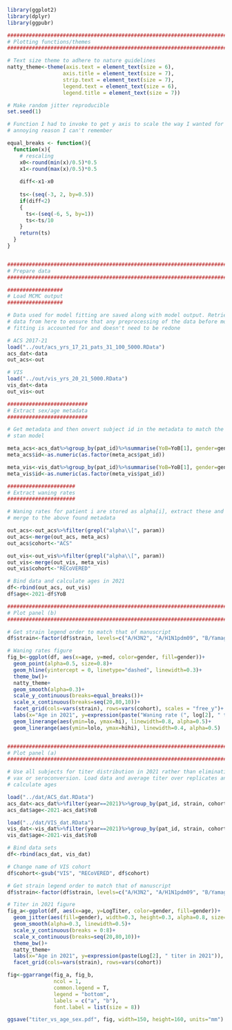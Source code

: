 ```r
library(ggplot2)
library(dplyr)
library(ggpubr)

################################################################################
# Plotting functions/themes
################################################################################

# Text size theme to adhere to nature guidelines
natty_theme<-theme(axis.text = element_text(size = 6),
                  axis.title = element_text(size = 7),
                  strip.text = element_text(size = 7),
                  legend.text = element_text(size = 6),
                  legend.title = element_text(size = 7))

# Make random jitter reproducible
set.seed(1)

# Function I had to invoke to get y axis to scale the way I wanted for some
# annoying reason I can't remember

equal_breaks <- function(){
  function(x){
    # rescaling
    x0<-round(min(x)/0.5)*0.5
    x1<-round(max(x)/0.5)*0.5
    
    diff<-x1-x0
    
    ts<-(seq(-3, 2, by=0.5))
    if(diff<2)
    {
      ts<-(seq(-6, 5, by=1))
      ts<-ts/10
    }
    return(ts)
  }
}


################################################################################
# Prepare data
################################################################################

##################
# Load MCMC output
################## 

# Data used for model fitting are saved along with model output. Retrieve the
# data from here to ensure that any preprocessing of the data before model
# fitting is accounted for and doesn't need to be redone

# ACS 2017-21
load("../out/acs_yrs_17_21_pats_31_100_5000.RData")
acs_dat<-data
out_acs<-out

# VIS
load("../out/vis_yrs_20_21_5000.RData")
vis_dat<-data
out_vis<-out

##########################
# Extract sex/age metadata
##########################

# Get metadata and then onvert subject id in the metadata to match the id in the
# stan model

meta_acs<-acs_dat%>%group_by(pat_id)%>%summarise(YoB=YoB[1], gender=gender[1])
meta_acs$id<-as.numeric(as.factor(meta_acs$pat_id))

meta_vis<-vis_dat%>%group_by(pat_id)%>%summarise(YoB=YoB[1], gender=gender[1])
meta_vis$id<-as.numeric(as.factor(meta_vis$pat_id))

######################
# Extract waning rates
######################

# Waning rates for patient i are stored as alpha[i], extract these and then
# merge to the above found metadata

out_acs<-out_acs%>%filter(grepl("alpha\\[", param))
out_acs<-merge(out_acs, meta_acs)
out_acs$cohort<-"ACS"

out_vis<-out_vis%>%filter(grepl("alpha\\[", param))
out_vis<-merge(out_vis, meta_vis)
out_vis$cohort<-"RECoVERED"

# Bind data and calculate ages in 2021
df<-rbind(out_acs, out_vis)
df$age<-2021-df$YoB

################################################################################
# Plot panel (b)
################################################################################

# Get strain legend order to match that of manuscript
df$strain<-factor(df$strain, levels=c("A/H3N2", "A/H1N1pdm09", "B/Yamagata", "B/Victoria"))

# Waning rates figure
fig_b<-ggplot(df, aes(x=age, y=med, color=gender, fill=gender))+
  geom_point(alpha=0.5, size=0.8)+
  geom_hline(yintercept = 0, linetype="dashed", linewidth=0.3)+
  theme_bw()+
  natty_theme+
  geom_smooth(alpha=0.3)+
  scale_y_continuous(breaks=equal_breaks())+
  scale_x_continuous(breaks=seq(20,80,10))+
  facet_grid(cols=vars(strain), rows=vars(cohort), scales = "free_y")+
  labs(x="Age in 2021", y=expression(paste("Waning rate (", log[2], " titre per year)")), color="Gender", fill="Gender")+
  geom_linerange(aes(ymin=lo, ymax=hi), linewidth=0.8, alpha=0.5)+
  geom_linerange(aes(ymin=lolo, ymax=hihi), linewidth=0.4, alpha=0.5)


################################################################################
# Plot panel (a)
################################################################################

# Use all subjects for titer distribution in 2021 rather than eliminating due to
# vax or seroconversion. Load data and average titer over replicates and
# calculate ages

load("../dat/ACS_dat.RData")
acs_dat<-acs_dat%>%filter(year==2021)%>%group_by(pat_id, strain, cohort, YoB, gender)%>%summarise(LogTiter=mean(LogTiter, na.rm=T))
acs_dat$age<-2021-acs_dat$YoB

load("../dat/VIS_dat.RData")
vis_dat<-vis_dat%>%filter(year==2021)%>%group_by(pat_id, strain, cohort, YoB, gender)%>%summarise(LogTiter=mean(LogTiter, na.rm=T))
vis_dat$age<-2021-vis_dat$YoB

# Bind data sets
df<-rbind(acs_dat, vis_dat)

# Change name of VIS cohort
df$cohort<-gsub("VIS", "RECoVERED", df$cohort)

# Get strain legend order to match that of manuscript
df$strain<-factor(df$strain, levels=c("A/H3N2", "A/H1N1pdm09", "B/Yamagata", "B/Victoria"))

# Titer in 2021 figure
fig_a<-ggplot(df, aes(x=age, y=LogTiter, color=gender, fill=gender))+
  geom_jitter(aes(fill=gender), width=0.3, height=0.3, alpha=0.8, size=0.8)+
  geom_smooth(alpha=0.3, linewidth=0.5)+
  scale_y_continuous(breaks = 0:8)+
  scale_x_continuous(breaks=seq(20,80,10))+
  theme_bw()+
  natty_theme+
  labs(x="Age in 2021", y=expression(paste(Log[2], " titer in 2021")), color="Sex", fill="Sex")+
  facet_grid(cols=vars(strain), rows=vars(cohort))

fig<-ggarrange(fig_a, fig_b,
               ncol = 1,
               common.legend = T,
               legend = "bottom",
               labels = c("a", "b"),
               font.label = list(size = 8))

ggsave("titer_vs_age_sex.pdf", fig, width=150, height=160, units="mm")
```